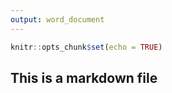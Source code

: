 ```yaml
---
output: word_document
---
```


```r
knitr::opts_chunk$set(echo = TRUE)
```

## This is a markdown file

